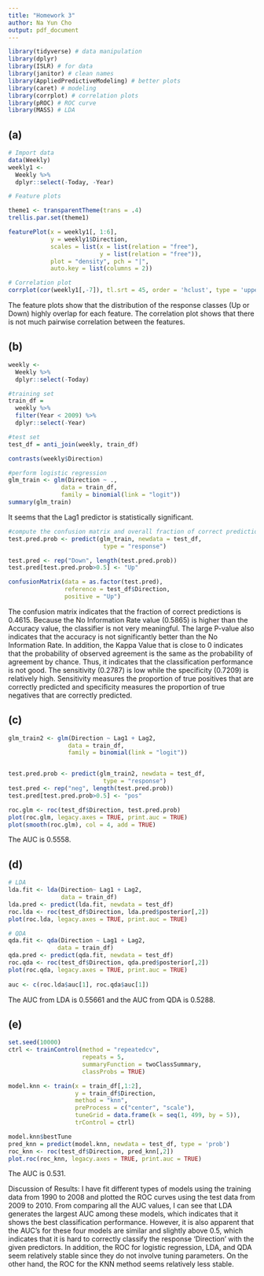 ```yaml
---
title: "Homework 3"
author: Na Yun Cho
output: pdf_document
---
```

```r
library(tidyverse) # data manipulation
library(dplyr)
library(ISLR) # for data
library(janitor) # clean names 
library(AppliedPredictiveModeling) # better plots
library(caret) # modeling
library(corrplot) # correlation plots
library(pROC) # ROC curve
library(MASS) # LDA
```

## (a)
```r
# Import data
data(Weekly)
weekly1 <-
  Weekly %>% 
  dplyr::select(-Today, -Year)

# Feature plots

theme1 <- transparentTheme(trans = .4)
trellis.par.set(theme1)

featurePlot(x = weekly1[, 1:6], 
            y = weekly1$Direction,
            scales = list(x = list(relation = "free"), 
                          y = list(relation = "free")),
            plot = "density", pch = "|", 
            auto.key = list(columns = 2))

# Correlation plot 
corrplot(cor(weekly1[,-7]), tl.srt = 45, order = 'hclust', type = 'upper')
```
The feature plots show that the distribution of the response classes (Up or Down) highly overlap for each feature. 
The correlation plot shows that there is not much pairwise correlation between the features. 

## (b)
```r
weekly <-
  Weekly %>% 
  dplyr::select(-Today)

#training set
train_df =
  weekly %>%
  filter(Year < 2009) %>% 
  dplyr::select(-Year)

#test set
test_df = anti_join(weekly, train_df)

contrasts(weekly$Direction)

#perform logistic regression
glm_train <- glm(Direction ~ ., 
               data = train_df, 
               family = binomial(link = "logit"))
summary(glm_train)
```
It seems that the Lag1 predictor is statistically significant. 

```r
#compute the confusion matrix and overall fraction of correct predictions using the test data 
test.pred.prob <- predict(glm_train, newdata = test_df,
                           type = "response")

test.pred <- rep("Down", length(test.pred.prob))
test.pred[test.pred.prob>0.5] <- "Up"

confusionMatrix(data = as.factor(test.pred),
                reference = test_df$Direction,
                positive = "Up")
```
The confusion matrix indicates that the fraction of correct predictions is 0.4615. 
Because the No Information Rate value (0.5865) is higher than the Accuracy value, the classifier is not very meaningful. 
The large P-value also indicates that the accuracy is not significantly better than the No Information Rate. 
In addition, the Kappa Value that is close to 0 indicates that the probability of observed agreement is the same as the probability of agreement by chance. Thus, it indicates that the classification performance is not good. 
The sensitivity (0.2787) is low while the specificity (0.7209) is relatively high. 
Sensitivity measures the proportion of true positives that are correctly predicted and specificity measures the proportion of true negatives that are correctly predicted. 


## (c)
```r
glm_train2 <- glm(Direction ~ Lag1 + Lag2,
                 data = train_df, 
                 family = binomial(link = "logit"))


test.pred.prob <- predict(glm_train2, newdata = test_df,
                           type = "response")
test.pred <- rep("neg", length(test.pred.prob))
test.pred[test.pred.prob>0.5] <- "pos"

roc.glm <- roc(test_df$Direction, test.pred.prob)
plot(roc.glm, legacy.axes = TRUE, print.auc = TRUE)
plot(smooth(roc.glm), col = 4, add = TRUE)
```
The AUC is 0.5558. 

## (d) 
```r
# LDA
lda.fit <- lda(Direction~ Lag1 + Lag2,
               data = train_df)
lda.pred <- predict(lda.fit, newdata = test_df)
roc.lda <- roc(test_df$Direction, lda.pred$posterior[,2])
plot(roc.lda, legacy.axes = TRUE, print.auc = TRUE)

# QDA
qda.fit <- qda(Direction ~ Lag1 + Lag2,
              data = train_df)
qda.pred <- predict(qda.fit, newdata = test_df)
roc.qda <- roc(test_df$Direction, qda.pred$posterior[,2])
plot(roc.qda, legacy.axes = TRUE, print.auc = TRUE)
               
auc <- c(roc.lda$auc[1], roc.qda$auc[1])
```
The AUC from LDA is 0.55661 and the AUC from QDA is 0.5288. 

## (e)
```r
set.seed(10000)
ctrl <- trainControl(method = "repeatedcv",
                     repeats = 5, 
                     summaryFunction = twoClassSummary,
                     classProbs = TRUE)

model.knn <- train(x = train_df[,1:2],
                   y = train_df$Direction,
                   method = "knn",
                   preProcess = c("center", "scale"), 
                   tuneGrid = data.frame(k = seq(1, 499, by = 5)),  
                   trControl = ctrl)

model.knn$bestTune
pred_knn = predict(model.knn, newdata = test_df, type = 'prob')
roc_knn <- roc(test_df$Direction, pred_knn[,2])
plot.roc(roc_knn, legacy.axes = TRUE, print.auc = TRUE)
```
The AUC is 0.531.

Discussion of Results: 
I have fit different types of models using the training data from 1990 to 2008 and plotted the ROC curves using the test data from 2009 to 2010. 
From comparing all the AUC values, I can see that LDA generates the largest AUC among these models, which indicates that it shows the best classification performance. 
However, it is also apparent that the AUC's for these four models are similar and slightly above 0.5, which indicates that it is hard to correctly classify the response 'Direction' with the given predictors. 
In addition, the ROC for logistic regression, LDA, and QDA seem relatively stable since they do not involve tuning parameters. On the other hand, the ROC for the KNN method seems relatively less stable. 